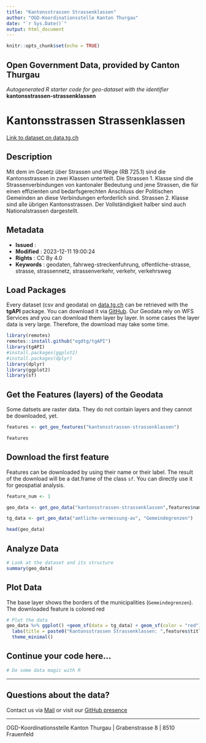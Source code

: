 ```yaml
---
title: "Kantonsstrassen Strassenklassen"
author: "OGD-Koordinationsstelle Kanton Thurgau"
date: "`r Sys.Date()`"
output: html_document
---
```


```r
knitr::opts_chunk$set(echo = TRUE)
```

## Open Government Data, provided by **Canton Thurgau**
*Autogenerated R starter code for geo-dataset with the identifier* **kantonsstrassen-strassenklassen**


# **Kantonsstrassen Strassenklassen**

[Link to dataset on data.tg.ch](https://data.tg.ch/explore/dataset/kantonsstrassen-strassenklassen/information/)

## Description

Mit dem im Gesetz über Strassen und Wege (RB 725.1) sind die Kantonsstrassen in zwei Klassen unterteilt. Die Strassen 1. Klasse sind die Strassenverbindungen von kantonaler Bedeutung und jene Strassen, die für einen effizienten und bedarfsgerechten Anschluss der Politischen Gemeinden an diese Verbindungen erforderlich sind. Strassen 2. Klasse sind alle übrigen Kantonsstrassen. Der Vollständigkeit halber sind auch Nationalstrassen dargestellt.

## Metadata

- **Issued**                   : 
- **Modified**                 : 2023-12-11 19:00:24
- **Rights**                   : CC By 4.0
- **Keywords**                 : geodaten, fahrweg-streckenfuhrung, offentliche-strasse, strasse, strassennetz, strassenverkehr, verkehr, verkehrsweg

## Load Packages

Every dataset (csv and geodata) on [data.tg.ch](https://data.tg.ch/pages/start/) can be retrieved with the **tgAPI** package. You can download it via [GitHub](https://github.com/ogdtg/tgAPI). Our Geodata rely on WFS Services and you can download them layer by layer. In some cases the layer data is very large. Therefore, the download may take some time.

```r
library(remotes)
remotes::install.github("ogdtg/tgAPI")
library(tgAPI)
#install.packages(ggplot2)
#install.packages(dplyr)
library(dplyr)
library(ggplot2)
library(sf)

```


## Get the Features (layers) of the Geodata

Some datsets are raster data. They do not contain layers and they cannot be downloaded, yet.

```r
features <- get_geo_features("kantonsstrassen-strassenklassen")

features
```


## Download the first feature

Features can be downloaded by using their name or their label. The result of the download will be a dat.frame of the class `sf`. You can directly use it for geospatial analysis.

```r

feature_num <- 1

geo_data <- get_geo_data("kantonsstrassen-strassenklassen",features$name[feature_num])

tg_data <- get_geo_data("amtliche-vermessung-av", "Gemeindegrenzen")

head(geo_data)
```


## Analyze Data

```r

# Look at the dataset and its structure
summary(geo_data)

```


## Plot Data

The base layer shows the borders of the municipalities (`Gemeindegrenzen`). The downloaded feature is colored red

```r

# Plot the data
geo_data %>% ggplot() +geom_sf(data = tg_data) + geom_sf(color = "red") +
  labs(title = paste0("Kantonsstrassen Strassenklassen: ",features$title[feature_num])) +
  theme_minimal()

```


## Continue your code here...


```r
# Do some data magic with R
```

------------------------------------------------------------------------

## Questions about the data?

Contact us via [Mail](mailto:ogd@tg.ch) or visit our [GitHub presence](https://github.com/ogdtg)


------------------------------------------------------------------------

OGD-Koordinationsstelle Kanton Thurgau | Grabenstrasse 8 | 8510 Frauenfeld
